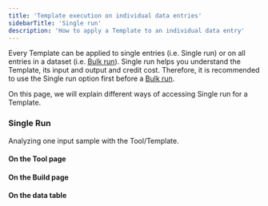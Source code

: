 ```yaml
---
title: 'Template execution on individual data entries'
sidebarTitle: 'Single run'
description: 'How to apply a Template to an individual data entry'
---
```


Every Template can be applied to single entries (i.e. Single run) or on all entries in a dataset (i.e. [Bulk run](/templates/bulk-run)).
Single run helps you understand the Template, its input and output and credit cost. Therefore, it is recommended to use the Single run option
first before a [Bulk run](/templates/bulk-run).

On this page, we will explain different ways of accessing Single run for a Template.

<Snippet file="clone-tip.mdx" />


### Single Run
Analyzing one input sample with the Tool/Template.

#### On the Tool page
<Snippet file="single-run-app.mdx" />

#### On the Build page
<Snippet file="single-run-build.mdx" />

#### On the data table
<Snippet file="single-bulk-run-table.mdx" />